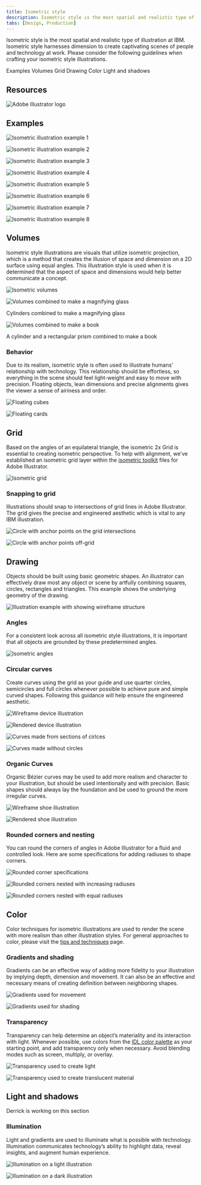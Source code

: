 ```yaml
---
title: Isometric style
description: Isometric style is the most spatial and realistic type of illustration at IBM. Isometric style harnesses dimension to create captivating scenes of people and technology at work. Please consider the following guidelines when crafting your Isometric style illustrations.
tabs: [Design, Production]
---
```


<PageDescription>

Isometric style is the most spatial and realistic type of illustration at IBM. Isometric style harnesses dimension to create captivating scenes of people and technology at work. Please consider the following guidelines when crafting your isometric style illustrations.

</PageDescription>

<AnchorLinks>
  <AnchorLink>Examples</AnchorLink>
  <AnchorLink>Volumes</AnchorLink>
  <AnchorLink>Grid</AnchorLink>
  <AnchorLink>Drawing</AnchorLink>
  <AnchorLink>Color</AnchorLink>
  <AnchorLink>Light and shadows</AnchorLink>
</AnchorLinks>

## Resources

<Row className="resource-card-group">
<Column colMd={4} colLg={4} noGutterSm>
    <ResourceCard
      subTitle="Isometric style starter kit"
      aspectRatio="2:1"
      href="https://github.com/carbon-design-system/carbon/raw/master/packages/pictograms/master/pictogram-master.ai"
      actionIcon="download"
      disabled
      >

![Adobe Illustrator logo](../../images/illustrator.png)

  </ResourceCard>
</Column>
</Row>

## Examples

![Isometric illustration example 1](./images//Gallery1.png)

<Row>
<Column colMd={4} colLg={4}>

![Isometric illustration example 2](./images//Gallery2.png)

</Column>
<Column colMd={4} colLg={4}>

![Isometric illustration example 3](./images//Gallery3.png)

</Column>
<Column colMd={4} colLg={4}>

![Isometric illustration example 4](./images//Gallery4.png)

</Column>
</Row>

![Isometric illustration example 5](./images//Gallery5.png)

<Row>
<Column colMd={4} colLg={4}>

![Isometric illustration example 6](./images//Gallery6.png)

</Column>
<Column colMd={4} colLg={4}>

![Isometric illustration example 7](./images//Gallery7.png)

</Column>
<Column colMd={4} colLg={4}>

![Isometric illustration example 8](./images//Gallery8.png)

</Column>
</Row>

## Volumes

Isometric style illustrations are visuals that utilize isometric projection, which is a method that creates the illusion of space and dimension on a 2D surface using equal angles. This illustration style is used when it is determined that the aspect of space and dimensions would help better communicate a concept.

![Isometric volumes](./images//Volumes.png)

<Row>
<Column colMd={4} colLg={4}>

![Volumes combined to make a magnifying glass](./images//Volumes_Example1.svg)

<Caption>Cylinders combined to make a magnifying glass</Caption>

</Column>
<Column colMd={4} colLg={4}>

![Volumes combined to make a book](./images//Volumes_Example2.svg)

<Caption>A cylinder and a rectangular prism combined to make a book</Caption>

</Column>
</Row>

### Behavior

Due to its realism, isometric style is often used to illustrate humans’ relationship with technology. This relationship should be effortless, so everything in the scene should feel light-weight and easy to move with precision. Floating objects, lean dimensions and precise alignments gives the viewer a sense of airiness and order.

<Row>
<Column colMd={4} colLg={4}>

![Floating cubes](./images//Behavior1.png)

</Column>
<Column colMd={4} colLg={4}>

![Floating cards](./images//Behavior2.png)

</Column>
</Row>

## Grid

Based on the angles of an equilateral triangle, the isometric 2x Grid is essential to creating isometric perspective. To help with alignment, we’ve established an isometric grid layer within the [isometric toolkit]() files for Adobe Illustrator.

![Isometric grid](./images//IsometricGrid.svg)

### Snapping to grid

Illustrations should snap to intersections of grid lines in Adobe Illustrator. The grid gives the precise and engineered aesthetic which is vital to any IBM illustration.

<Row>
<Column colMd={4} colLg={4}>
<DoDontExample type="do" caption="Ensure anchor points are snapped to the isometric grid whenever possible.">

![Circle with anchor points on the grid intersections](./images//Snapping_Do.svg)

</DoDontExample>
</Column>
<Column colMd={4} colLg={4}>
<DoDontExample type="dont" caption="Don’t place anchor points off-grid unless absolutely necessary.">

![Circle with anchor points off-grid](./images//Snapping_Dont.svg)

</DoDontExample>
</Column>
</Row>

## Drawing

Objects should be built using basic geometric shapes. An illustrator can effectively draw most any object or scene by artfully combining squares, circles, rectangles and triangles. This example shows the underlying geometry of the drawing.

![Illustration example with showing wireframe structure](./images//Drawing.svg)

### Angles

For a consistent look across all isometric style illustrations, it is important that all objects are grounded by these predetermined angles.

![Isometric angles](./images//Angles.png)

### Circular curves

Create curves using the grid as your guide and use quarter circles, semicircles and full circles whenever possible to achieve pure and simple curved shapes. Following this guidance will help ensure the engineered aesthetic.

<Row>
<Column colMd={4} colLg={6}>

![Wireframe device illustration](./images//CircularCurves1.svg)

</Column>
<Column colMd={4} colLg={6}>

![Rendered device illustration](./images//CircularCurves2.svg)

</Column>
</Row>
<Row>
<Column colMd={4} colLg={4}>
<DoDontExample type="do" caption="Clear and regular curves should be used when possible.">

![Curves made from sections of cirlces](./images//Snapping_Do.svg)

</DoDontExample>
</Column>
<Column colMd={4} colLg={4}>
<DoDontExample type="dont" caption="Avoid the use of irregular curves when they are not required.">

![Curves made without circles](./images//Snapping_Dont.svg)

</DoDontExample>
</Column>
</Row>

### Organic Curves

Organic Bézier curves may be used to add more realism and character to your illustration, but should be used intentionally and with precision. Basic shapes should always lay the foundation and be used to ground the more irregular curves.

<Row>
<Column colMd={4} colLg={6}>

![Wireframe shoe illustration](./images//OrganicCurves1.svg)

</Column>
<Column colMd={4} colLg={6}>

![Rendered shoe illustration](./images//OrganicCurves2.svg)

</Column>
</Row>

### Rounded corners and nesting

You can round the corners of angles in Adobe Illustrator for a fluid and controlled look. Here are some specifications for adding radiuses to shape corners.

![Rounded corner specifications](./images//RoundedCorners.svg)

<Row>
<Column colMd={4} colLg={4}>
<DoDontExample type="do" caption="Nested curves should remain equally spaced with increasing radius.">

![Rounded corners nested with increasing radiuses](./images//RoundedCorners_Do.svg)

</DoDontExample>
</Column>

<Column colMd={4} colLg={4}>
<DoDontExample type="dont" caption="Avoid nesting curves with equal radiuses.">

![Rounded corners nested with equal radiuses](./images//RoundedCorners_Dont.svg)

</DoDontExample>
</Column>
</Row>

## Color

Color techniques for isometric illustrations are used to render the scene with more realism than other illustration styles. For general approaches to color, please visit the [tips and techniques](/illustration/tips-and-techniques) page.

### Gradients and shading

Gradients can be an effective way of adding more fidelity to your illustration by implying depth, dimension and movement. It can also be an effective and necessary means of creating definition between neighboring shapes.

<Row>
<Column colMd={4} colLg={4}>

![Gradients used for movement](./images//Gradients1.svg)

</Column>

<Column colMd={4} colLg={4}>

![Gradients used for shading](./images//Gradients2.svg)

</Column>
</Row>

### Transparency

Transparency can help determine an object’s materiality and its interaction with light. Whenever possible, use colors from the [IDL color palette](/color) as your starting point, and add transparency only when necessary. Avoid blending modes such as screen, multiply, or overlay.

<Row>
<Column colMd={4} colLg={4}>

![Transparency used to create light](./images//Transparency1.svg)

</Column>

<Column colMd={4} colLg={4}>

![Transparency used to create translucent material](./images//Transparency2.png)

</Column>
</Row>

## Light and shadows

Derrick is working on this section

### Illumination

Light and gradients are used to illuminate what is possible with technology. Illumination communicates technology’s ability to highlight data, reveal insights, and augment human experience.

<Row>
<Column colMd={4} colLg={4}>

![Illumination on a light illustration](./images//Illumination1.png)

</Column>

<Column colMd={4} colLg={4}>

![Illumination on a dark illustration](./images//Illumination2.png)

</Column>
</Row>
